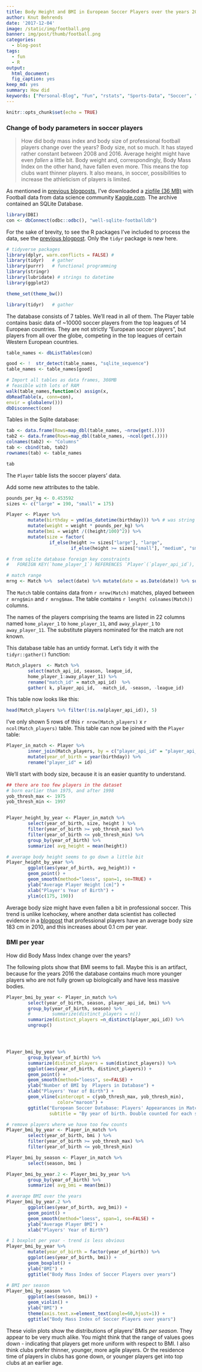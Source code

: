 ```yaml
---
title: Body Height and BMI in European Soccer Players over the years 2008-2016
author: Knut Behrends
date: '2017-12-04'
image: /static/img/football.png
banner: img/post/thumb/football.png
categories:
  - blog-post
tags:
  - fun
  - R
output:
  html_document:
  fig_caption: yes
keep_md: yes
summary: How did 
keywords: ["Personal-Blog", "Fun", "rstats", "Sports-Data", "Soccer", "Kaggle.com"]
---
```



```r
knitr::opts_chunk$set(echo = TRUE)
```

### Change of body parameters in soccer players

> How did body mass index and body size of professional football players change over the years? Body size, not so much. It has stayed rather constant between 2008 and 2016. Average height might have even *fallen* a little  bit. Body weight and, correspondingly, Body Mass Index on the other hand, have fallen even more. This means the top clubs want thinner players. It also means, in soccer, possibilities to increase the athleticism of players is limited. 


As mentioned in [previous blogposts](/post/2017/11/european-soccer-players-and-their-bmi/), I've downloaded a [zipfile (36 MB)](https://www.kaggle.com/hugomathien/soccer/downloads/soccer.zip) with Football data from data science community [Kaggle.com](https://www.kaggle.com/hugomathien/soccer). The archive contained an SQLite Database.

```r

library(DBI)
con <- dbConnect(odbc::odbc(), "well-sqlite-footballdb")

```

For the sake of brevity, to see the R packages I've included to process the data, see the [previous blogpost](/post/2017/11/european-soccer-players-and-their-bmi/). Only the `tidyr` package is new here.

```r
# tidyverse packages
library(dplyr, warn.conflicts = FALSE) #
library(tidyr)   # gather
library(purrr)   # functional programming
library(stringr)
library(lubridate) # strings to datetime
library(ggplot2)

theme_set(theme_bw())

```

```r
library(tidyr)   # gather
```

The database consists of 7 tables. We'll read in all of them. The Player table contains basic data of ~10000 soccer players from the top leagues of 14 European countries. They are not strictly "European soccer players", but players from all over the globe, competing in the top leagues of certain Western European countries.

```r
table_names <- dbListTables(con)

good <- !  str_detect(table_names, "sqlite_sequence")
table_names <- table_names[good]

# Import all tables as data frames, 308MB
# feasible with lots of RAM
walk(table_names,function(x) assign(x,
dbReadTable(x, conn=con),
envir = globalenv()))
dbDisconnect(con)
```

Tables in the Sqlite database:

```r

tab <- data.frame(Rows=map_dbl(table_names, ~nrow(get(.))))
tab2 <- data.frame(Rows=map_dbl(table_names, ~ncol(get(.))))
colnames(tab2) <- "Columns"
tab <- cbind(tab, tab2)
rownames(tab) <- table_names

```
```r
tab
```


The `Player` table lists the soccer players' data.

Add some new attributes to the table.

```r


pounds_per_kg <- 0.453592
sizes <- c("large" = 190, "small" = 175)

Player <- Player %>%
        mutate(birthday = ymd(as_datetime(birthday))) %>% # was string
        mutate(weight = weight * pounds_per_kg) %>%
        mutate(bmi = weight /((height/100)^2)) %>%
        mutate(size = factor(
                if_else(height >= sizes["large"], "large",
                        if_else(height >= sizes["small"], "medium", "small"))))

# from sqlite database foreign key constraints
# 	FOREIGN KEY(`home_player_1`) REFERENCES `Player`(`player_api_id`),

```

```r
# match range
mrng <- Match %>%  select(date) %>% mutate(date = as.Date(date)) %>% summarize(min= min(date), max=max(date))
```

The `Match` table contains data from  `r nrow(Match)`  matches, played between `r mrng$min` and `r mrng$max`. The table contains `r length( colnames(Match))` columns.



The names of the players comprising the teams are  listed in
22 columns named `home_player_1` to `home_player_11`, and `away_player_1` to `away_player_11`. The substitute players nominated for the match are not known.

This database table has an untidy format. Let's tidy it with the `tidyr::gather()` function:

```r

Match_players  <- Match %>%
        select(match_api_id, season, league_id,
        home_player_1:away_player_11) %>%
        rename("match_id" = match_api_id)  %>%
        gather( k, player_api_id,  -match_id, -season, -league_id)
```

This table now looks like this:

```r
head(Match_players %>% filter(!is.na(player_api_id)), 5)
```

I've only shown 5 rows of this `r nrow(Match_players)` x `r ncol(Match_players)` table.
This table can now be joined with the `Player` table:

```r

Player_in_match <- Player %>%
        inner_join(Match_players, by = c("player_api_id" = "player_api_id")) %>%
        mutate(year_of_birth = year(birthday)) %>%
        rename("player_id" = id)

```

We'll start with body size, because it is an easier quantity to understand.


```r
## there are too few players in the dataset
# born earlier than 1975, and after 1998
yob_thresh_max <- 1975
yob_thresh_min <- 1997


Player_height_by_year <- Player_in_match %>%
        select(year_of_birth, size, height ) %>%
        filter(year_of_birth >= yob_thresh_max) %>%
        filter(year_of_birth <= yob_thresh_min) %>%
        group_by(year_of_birth) %>%
        summarize( avg_height = mean(height))

# average body height seems to go down a little bit
Player_height_by_year %>%
        ggplot(aes(year_of_birth, avg_height)) +
        geom_point() +
        geom_smooth(method="loess", span=1, se=TRUE) +
        ylab("Average Player Height [cm]") +
        xlab("Player's Year of Birth") +
        ylim(c(175, 190))


```

Average body size might have even fallen a bit in professional soccer. This trend is unlike Icehockey, where another data scientist has collected evidence in a [blogpost](https://ikashnitsky.github.io/2017/ice-hockey-players-height/) that professional players have an average body size 183 cm in 2010, and this increases about 0.1 cm per year. 

### BMI per year

How did Body Mass Index change over the years?

The following plots show that BMI seems to fall. Maybe this is an artifact, because for the years 2016 the database contains much more younger players who are not fully grown up biologically and have less massive bodies.

```r

Player_bmi_by_year <- Player_in_match %>%
        select(year_of_birth, season, player_api_id, bmi) %>%
        group_by(year_of_birth, season) %>%
        #        summarize(distinct_players = n())
        summarize(distinct_players =n_distinct(player_api_id)) %>% 
        ungroup()




Player_bmi_by_year %>%
        group_by(year_of_birth) %>%
        summarize(distinct_players = sum(distinct_players)) %>%
        ggplot(aes(year_of_birth, distinct_players)) +
        geom_point() +
        geom_smooth(method="loess", se=FALSE) +
        ylab("Number of BMI by  Players in Database") +
        xlab("Players' Year of Birth") +
        geom_vline(xintercept = c(yob_thresh_max, yob_thresh_min),
                   color="maroon") +
        ggtitle("European Soccer Database: Players' Appearances in Matches",
                subtitle = "By year of birth. Double counted for each season. Seasons 2008-2016.")

# remove players where we have too few counts 
Player_bmi_by_year <- Player_in_match %>%
        select(year_of_birth, bmi ) %>%
        filter(year_of_birth >= yob_thresh_max) %>%
        filter(year_of_birth <= yob_thresh_min) 

Player_bmi_by_season <- Player_in_match %>%
        select(season, bmi ) 

Player_bmi_by_year.2 <- Player_bmi_by_year %>%
        group_by(year_of_birth) %>%
        summarize( avg_bmi = mean(bmi))

# average BMI over the years
Player_bmi_by_year.2 %>%
        ggplot(aes(year_of_birth, avg_bmi)) +
        geom_point() +
        geom_smooth(method="loess", span=1, se=FALSE) +
        ylab("Average Player BMI") +
        xlab("Players' Year of Birth")

# 1 boxplot per year - trend is less obvious
Player_bmi_by_year %>%  
        mutate(year_of_birth = factor(year_of_birth)) %>%  
        ggplot(aes(year_of_birth, bmi)) +
        geom_boxplot() +
        ylab("BMI") +
        ggtitle("Body Mass Index of Soccer Players over years")
        
# BMI per season
Player_bmi_by_season %>%  
        ggplot(aes(season, bmi)) +
        geom_violin() +
        ylab("BMI") +
        theme(axis.text.x=element_text(angle=60,hjust=1)) +
        ggtitle("Body Mass Index of Soccer Players over years")


```

These violin plots show the distributions of players' BMIs *per season*. They appear to be very much alike. You might think that the range of values goes down - indicating that players get more uniform with respect to BMI. I also think clubs prefer thinner, younger, more agile players. Or the residence time of players in clubs has gone down, or younger players get into top clubs at an earlier age.
